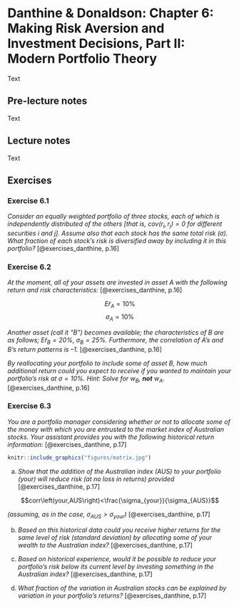 # Danthine & Donaldson: Chapter 6: Making Risk Aversion and Investment Decisions, Part II: Modern Portfolio Theory

Text

## Pre-lecture notes

Text

## Lecture notes

Text

## Exercises

### Exercise 6.1

*Consider an equally weighted portfolio of three stocks, each of which is independently distributed of the others [that is, $cov\left(r_i,r_j\right)=0$ for different securities $i$ and $j$]. Assume also that each stock has the same total risk $\left(\sigma\right)$. What fraction of each stock’s risk is diversified away by including it in this portfolio?* [@exercises_danthine, p.16]

### Exercise 6.2

*At the moment, all of your assets are invested in asset $A$ with the following return and risk characteristics:* [@exercises_danthine, p.16]

$$E\tilde{r}_A=10\%$$
$$\sigma_A=10\%$$

*Another asset (call it "$B$”) becomes available; the characteristics of $B$ are as follows; $E\tilde{r}_B=20\%$, $\sigma_B=25\%$. Furthermore, the correlation of $A$’s and $B$’s return patterns is $–1$.* [@exercises_danthine, p.16]

*By reallocating your portfolio to include some of asset $B$, how much additional return could you expect to receive if you wanted to maintain your portfolio’s risk at $\sigma=10\%$. Hint: Solve for $w_B$, __not__ $w_A$.* [@exercises_danthine, p.16]

### Exercise 6.3

*You are a portfolio manager considering whether or not to allocate some of the money with which you are entrusted to the market index of Australian stocks. Your assistant provides you with the following historical return information:* [@exercises_danthine, p.17]

```r
knitr::include_graphics("figures/matrix.jpg")
```

a. *Show that the addition of the Australian index (AUS) to your portfolio (your) will reduce risk (at no loss in returns) provided* [@exercises_danthine, p.17]

$$corr\left(your,AUS\right)<\frac{\sigma_{your}}{\sigma_{AUS}}$$

*(assuming, as in the case, $\sigma_{AUS}>\sigma_{your}$)* [@exercises_danthine, p.17]

\linebreak

b. *Based on this historical data could you receive higher returns for the same level of risk (standard deviation) by allocating some of your wealth to the Australian index?* [@exercises_danthine, p.17]

c. *Based on historical experience, would it be possible to reduce your portfolio’s risk below its current level by investing something in the Australian index?* [@exercises_danthine, p.17]

d. *What fraction of the variation in Australian stocks can be explained by variation in your portfolio’s returns?* [@exercises_danthine, p.17]